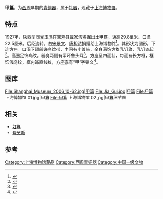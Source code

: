 '''甲簋'''，为[[西周|西周]]早期的[[青铜器|青铜器]]，属于[[禮器|礼器]]，现藏于[[上海博物馆|上海博物馆]]。

== 特点 ==
1927年，陕西军阀[[党玉琨|党玉琨]]在[[宝鸡县|宝鸡县]]戴家湾盗掘出土甲簋，通高29.8厘米、口径22.5厘米。后经流转，由[[宋景文|宋景文]]、[[唐祖詁|唐祖詁]]捐赠给上海博物馆<ref>{{Cite book|title=陝西金文集成 宝鸡卷： 凤翔·陈仓·金台 7|last=张天恩主编|first=|publisher=西安：[[三秦出版社|三秦出版社]]|year=2016.06|isbn=978-7-5518-1373-0|location=|pages=239}}</ref>。其形状为圆形，下连方座。口沿下颈部饰鸟纹带，中间有小兽头，全身满饰方格乳钉纹，乳钉突起<ref>{{Cite book|title=中国文物鉴赏辞典|last=[[高大伦|高大伦]]等主编|first=|publisher=桂林：[[漓江出版社|漓江出版社]]|year=1991.12|isbn=|location=|pages=124}}</ref>。高圈足饰鸟纹。器身两侧有半环鲁头耳<ref>{{Cite book|title=微观鉴定青铜器和高古玉 暨初探高古文物的相通性|last=宋东生著|first=|publisher=北京：[[煤炭工业出版社|煤炭工业出版社]]|year=2016.03|isbn=978-7-5020-5118-1|location=|pages=243}}</ref>。方座呈四面状，每面有长方框，框饰浅鸟纹，框内饰直线纹，方座底有“甲”字铭文<ref>{{Cite book|title=中国造型艺术辞典|last=郎绍君等主编|first=|publisher=北京：[[中国青年出版社|中国青年出版社]]|year=1996|isbn=7-5006-2174-4|location=|pages=301}}</ref>。

== 图库 ==
<gallery mode="packed-overlay" heights="200">
File:Shanghai_Museum_2006_10-62.jpg|甲簋
File:Jia_Gui.jpg|甲簋
File:甲簋 上海博物馆 01.jpg|甲簋
File:甲簋 上海博物馆 02.jpg|甲簋细节图
</gallery>

==相关 ==
*[[妅簋|妅簋]]
*[[母癸甗|母癸甗]]

==参考==
{{reflist}}

[[Category:上海博物馆藏品|Category:上海博物馆藏品]]
[[Category:西周青铜器|Category:西周青铜器]]
[[Category:中国一级文物|Category:中国一级文物]]